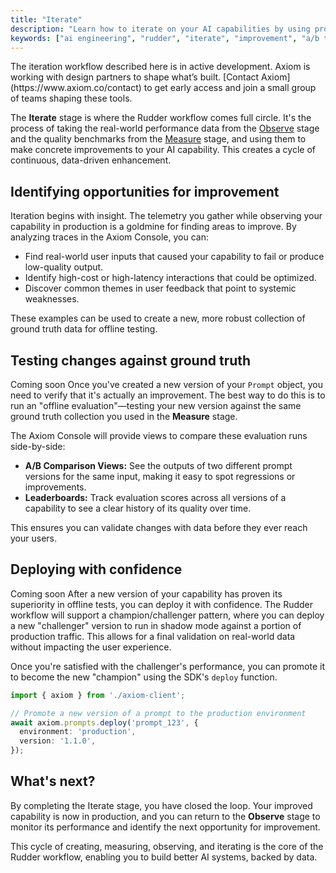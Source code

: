 ```yaml
---
title: "Iterate"
description: "Learn how to iterate on your AI capabilities by using production data and evaluation scores to drive improvements."
keywords: ["ai engineering", "rudder", "iterate", "improvement", "a/b testing", "champion challenger"]
---
```



<Warning>
The iteration workflow described here is in active development. Axiom is working with design partners to shape what’s built. [Contact Axiom](https://www.axiom.co/contact) to get early access and join a small group of teams shaping these tools.
</Warning>

The **Iterate** stage is where the Rudder workflow comes full circle. It's the process of taking the real-world performance data from the [Observe](/ai-engineering/observe) stage and the quality benchmarks from the [Measure](/ai-engineering/measure) stage, and using them to make concrete improvements to your AI <Tooltip tip={definitions.Capability}>capability</Tooltip>. This creates a cycle of continuous, data-driven enhancement.

## Identifying opportunities for improvement

Iteration begins with insight. The telemetry you gather while observing your capability in production is a goldmine for finding areas to improve. By analyzing traces in the Axiom Console, you can:

* Find real-world user inputs that caused your capability to fail or produce low-quality output.
* Identify high-cost or high-latency interactions that could be optimized.
* Discover common themes in user feedback that point to systemic weaknesses.

These examples can be used to create a new, more robust <Tooltip tip={definitions.Collection}>collection</Tooltip> of <Tooltip tip={definitions.GroundTruth}>ground truth</Tooltip> data for offline testing.

## Testing changes against ground truth

<Badge>Coming soon</Badge> Once you've created a new version of your `Prompt` object, you need to verify that it's actually an improvement. The best way to do this is to run an "offline evaluation"—testing your new version against the same ground truth collection you used in the **Measure** stage.

The Axiom Console will provide views to compare these evaluation runs side-by-side:

* **A/B Comparison Views:** See the outputs of two different prompt versions for the same input, making it easy to spot regressions or improvements.
* **Leaderboards:** Track evaluation scores across all versions of a capability to see a clear history of its quality over time.

This ensures you can validate changes with data before they ever reach your users.

## Deploying with confidence

<Badge>Coming soon</Badge> After a new version of your capability has proven its superiority in offline tests, you can deploy it with confidence. The Rudder workflow will support a champion/challenger pattern, where you can deploy a new "challenger" version to run in shadow mode against a portion of production traffic. This allows for a final validation on real-world data without impacting the user experience.

Once you're satisfied with the challenger's performance, you can promote it to become the new "champion" using the SDK's `deploy` function.

```typescript
import { axiom } from './axiom-client';

// Promote a new version of a prompt to the production environment
await axiom.prompts.deploy('prompt_123', {
  environment: 'production',
  version: '1.1.0',
});
```

## What's next?

By completing the Iterate stage, you have closed the loop. Your improved capability is now in production, and you can return to the **Observe** stage to monitor its performance and identify the next opportunity for improvement.

This cycle of creating, measuring, observing, and iterating is the core of the Rudder workflow, enabling you to build better AI systems, backed by data.